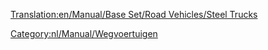 [[Translation:en/Manual/Base Set/Road Vehicles/Steel Trucks]]

{{nl/Manual/Base Set/Road Vehicles/Wegvoertuig|name     = Balogh Staaltruck
  |img      = en/Manual/Base Set/Road Vehicles/Balogh Steel Truck.png
  |price    = £4.592 (€9.184)
  |speed    = 30 mph (48 km/h)
  |annual   = £421 (€842)
  |designed = 1936
  |life     = 15
  |capacity = 15 ton staal
}}
{{nl/Manual/Base Set/Road Vehicles/Wegvoertuig|name     = Uhl Staaltruck
  |img      = en/Manual/Base Set/Road Vehicles/Uhl Steel Truck.png
  |price    = £5.535 (€11.070) 
  |speed    = 55 mph (88 km/h)
  |annual   = £787 (€1.574)
  |designed = 1978
  |life     = 15
  |capacity = 18 ton staal
}}
{{nl/Manual/Base Set/Road Vehicles/Wegvoertuig|name     = Kelling Staaltruck
  |img      = en/Manual/Base Set/Road Vehicles/Kelling Steel Truck.png
  |price    = £5.945 (€11.890) 
  |speed    = 70 mph (112 km/h)
  |annual   = £1.125 (€2.250)
  |designed = 2007
  |life     = 15
  |capacity = 20 ton staal
}}

[[Category:nl/Manual/Wegvoertuigen]]